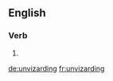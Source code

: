 ==English==

===Verb===
{{head|en|present participle}}

# {{present participle of|unvizard|lang=en|nocat=1}}

[[de:unvizarding]]
[[fr:unvizarding]]